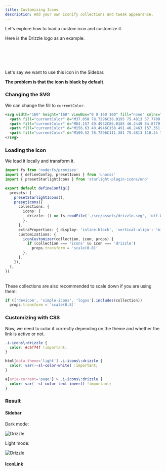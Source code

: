 ```yaml
---
title: Customizing Icons
description: Add your own Iconify collections and tweak appearance.
---
```



Let's explore how to load a custom icon and customize it.

Here is the Drizzle logo as an example:

<br />

<span class="i-icons:drizzle size-5em text-white"></span>

<br />
<br />

Let's say we want to use this icon in the Sidebar.

**The problem is that the icon is black by default.**

### Changing the SVG

We can change the fill to `currentColor`.

```xml title="drizzle.svg" "fill="currentColor""
<svg width="160" height="160" viewBox="0 0 160 160" fill="none" xmlns="http://www.w3.org/2000/svg">
  <path fill="currentColor" d="M37.058 78.7296C38.9195 75.4813 37.7789 71.368 34.5104 69.5422C31.2419 67.7164 27.0832 68.8696 25.2218 72.1179L3.37059 110.248C1.50909 113.496 2.64969 117.61 5.91818 119.435C9.18668 121.261 13.3454 120.108 15.2068 116.86L37.058 78.7296Z" />
  <path fill="currentColor" d="M84.157 49.4932C86.0185 46.2449 84.8779 42.1316 81.6094 40.3058C78.3409 38.4801 74.1822 39.6333 72.3208 42.8815L50.4696 81.0116C48.6081 84.2598 49.7487 88.3732 53.0172 90.1989C56.2857 92.0247 60.4444 90.8715 62.3058 87.6233L84.157 49.4932Z" />
  <path fill="currentColor" d="M156.63 49.4946C158.491 46.2463 157.351 42.133 154.082 40.3072C150.814 38.4815 146.655 39.6346 144.793 42.8829L122.942 81.013C121.081 84.2612 122.221 88.3746 125.49 90.2003C128.758 92.0261 132.917 90.8729 134.778 87.6246L156.63 49.4946Z" />
  <path fill="currentColor" d="M109.52 78.7296C111.381 75.4813 110.24 71.368 106.972 69.5422C103.703 67.7164 99.5448 68.8696 97.6833 72.1179L75.8321 110.248C73.9706 113.496 75.1112 117.61 78.3797 119.435C81.6482 121.261 85.8069 120.108 87.6684 116.86L109.52 78.7296Z" />
</svg>
```

### Loading the icon

We load it locally and transform it.

```ts title="uno.config.ts"
import fs from 'node:fs/promises'
import { defineConfig, presetIcons } from 'unocss'
import { presetStarlightIcons } from 'starlight-plugin-icons/uno'

export default defineConfig({
  presets: [
    presetStarlightIcons(),
    presetIcons({
      collections: {
        icons: {
          drizzle: () => fs.readFile('./src/assets/drizzle.svg', 'utf-8'),
        },
      },
      extraProperties: { display: 'inline-block', 'vertical-align': 'middle' },
      customizations: {
        iconCustomizer(collection, icon, props) {
          if (collection === 'icons' && icon === 'drizzle')
            props.transform = 'scale(0.8)'
        },
      },
    }),
  ],
})
```

<br />

<Aside type="tip">
  These collections are also recommended to scale down if you are using them:

  ```ts
  if (['devicon', 'simple-icons', 'logos'].includes(collection))
    props.transform = 'scale(0.8)'
  ```
</Aside>

### Customizing with CSS

Now, we need to color it correctly depending on the theme and whether the link is active or not.

```css title="src/styles/custom.css"
.i-icons\:drizzle {
  color: #c5f74f !important;
}

html[data-theme='light'] .i-icons\:drizzle {
  color: var(--sl-color-white) !important;
}

a[aria-current='page'] > .i-icons\:drizzle {
  color: var(--sl-color-text-invert) !important;
}
```

### Result

#### Sidebar

Dark mode:

<Image src={DrizzleDemoDark} alt="Drizzle" />

Light mode:

<Image src={DrizzleDemoLight} alt="Drizzle" />

#### IconLink

<br />

<IconLink href="#" icon="i-icons:drizzle" class="demo" title="Drizzle" />

<style>{`
  .demo .starlight-iconlink__icon {
    color: #c5f74f;
  }

  html[data-theme='light'] .demo .starlight-iconlink__icon {
    color: var(--sl-color-white);
  }
`}</style>
